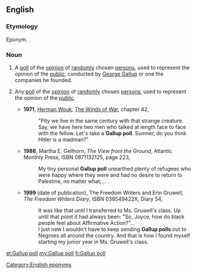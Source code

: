 ==English==
{{wikipedia}}

===Etymology===
Eponym.

===Noun===
{{en-noun}}

# A [[poll]] of the [[opinion]] of [[random]]ly chosen [[person]]s, used to represent the opinion of the [[public]], conducted by [[w:George Gallup|George Gallup]] or one the companies he founded.
# {{context|by extension|informal}} Any [[poll]] of the [[opinion]] of [[random]]ly chosen [[person]]s, used to represent the opinion of the [[public]].
#* '''1971''', [[w:Herman Wouk|Herman Wouk]], [[w:The Winds of War|The Winds of War]], chapter 42,
#*: "Pity we live in the same century with that strange creature. Say, we have here two men who talked at length face to face with the fellow. Let's take a '''Gallup poll'''. Sumner, do you think Hitler is a madman?"
#* '''1988''', Martha E. Gellhorn, ''The View from the Ground'', Atlantic Monthly Press, ISBN 0871132125, page 223,
#*: My tiny personal '''Gallup poll''' unearthed plenty of refugees who were happy where they were and had no desire to return to Palestine, no matter what;...&nbsp;.
#* '''1999''' (date of publication), The Freedom Writers and Erin Gruwell, ''The Freedom Writers <!--sic no apostrophe--> Diary'', ISBN 038549422X, Diary 54,
#*: It was like that until I transferred to Ms. Gruwell's class. Up until that point it had always been: "So, Joyce, how do black people feel about Affirmative Action?"...
#*: I just new I wouldn't have to keep sending '''Gallup polls''' out to Negroes all around the country. And that is how I found myself starting my junior year in Ms. Gruwell's class.

[[Category:English eponyms]]

[[et:Gallup poll]]
[[my:Gallup poll]]
[[fi:Gallup poll]]